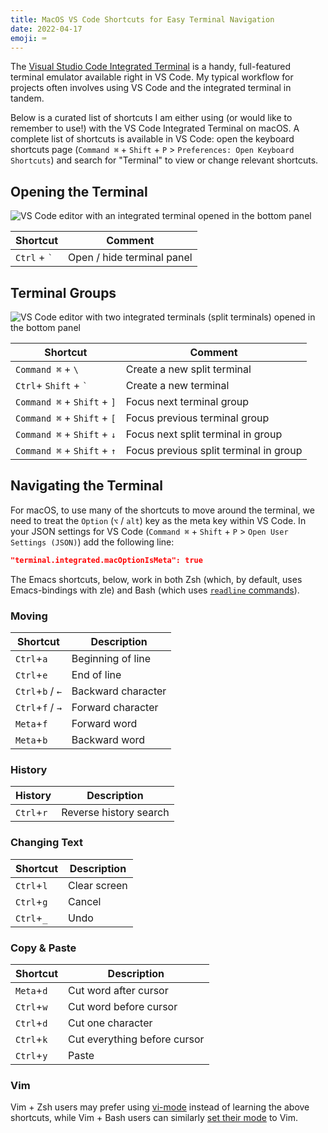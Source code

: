 ```yaml
---
title: MacOS VS Code Shortcuts for Easy Terminal Navigation
date: 2022-04-17
emoji: ⌨
---
```


The [Visual Studio Code Integrated Terminal](https://code.visualstudio.com/docs/editor/integrated-terminal) is a handy, full-featured terminal emulator available right in VS Code. My typical workflow for projects often involves using VS Code and the integrated terminal in tandem.

Below is a curated list of shortcuts I am either using (or would like to remember to use!) with the VS Code Integrated Terminal on macOS. A complete list of shortcuts is available in VS Code: open the keyboard shortcuts page (`Command ⌘` + `Shift` + `P` > `Preferences: Open Keyboard Shortcuts`) and search for "Terminal" to view or change relevant shortcuts.

## Opening the Terminal

![VS Code editor with an integrated terminal opened in the bottom panel](integrated-terminal.png)

| Shortcut         | Comment                    |
| ---------------- | -------------------------- |
| `Ctrl` + `` ` `` | Open / hide terminal panel |

## Terminal Groups

![VS Code editor with two integrated terminals (split terminals) opened in the bottom panel](split-terminal.png)

| Shortcut                    | Comment                                |
| --------------------------- | -------------------------------------- |
| `Command ⌘` + `\`           | Create a new split terminal            |
| `Ctrl`+ `Shift` + `` ` ``   | Create a new terminal                  |
| `Command ⌘` + `Shift` + `]` | Focus next terminal group              |
| `Command ⌘` + `Shift` + `[` | Focus previous terminal group          |
| `Command ⌘` + `Shift` + `↓` | Focus next split terminal in group     |
| `Command ⌘` + `Shift` + `↑` | Focus previous split terminal in group |

## Navigating the Terminal

For macOS, to use many of the shortcuts to move around the terminal, we need to treat the `Option` (`⌥` / `alt`) key as the meta key within VS Code. In your JSON settings for VS Code (`Command ⌘` + `Shift` + `P` > `Open User Settings (JSON)`) add the following line:

```json
"terminal.integrated.macOptionIsMeta": true
```

The Emacs shortcuts, below, work in both Zsh (which, by default, uses Emacs-bindings with zle) and Bash (which uses [`readline` commands](https://www.gnu.org/software/bash/manual/html_node/Bindable-Readline-Commands.html)).

### Moving

| Shortcut         | Description        |
| ---------------- | ------------------ |
| `Ctrl`+`a`       | Beginning of line  |
| `Ctrl`+`e`       | End of line        |
| `Ctrl`+`b` / `←` | Backward character |
| `Ctrl`+`f` / `→` | Forward character  |
| `Meta`+`f`       | Forward word       |
| `Meta`+`b`       | Backward word      |

### History

| History    | Description            |
| ---------- | ---------------------- |
| `Ctrl`+`r` | Reverse history search |

### Changing Text

| Shortcut   | Description  |
| ---------- | ------------ |
| `Ctrl`+`l` | Clear screen |
| `Ctrl`+`g` | Cancel       |
| `Ctrl`+`_` | Undo         |

### Copy & Paste

| Shortcut   | Description                  |
| ---------- | ---------------------------- |
| `Meta`+`d` | Cut word after cursor        |
| `Ctrl`+`w` | Cut word before cursor       |
| `Ctrl`+`d` | Cut one character            |
| `Ctrl`+`k` | Cut everything before cursor |
| `Ctrl`+`y` | Paste                        |

### Vim

Vim + Zsh users may prefer using [vi-mode](https://github.com/jeffreytse/zsh-vi-mode) instead of learning the above shortcuts, while Vim + Bash users can similarly [set their mode](https://dev.to/brandonwallace/how-to-use-vim-mode-on-the-command-line-in-bash-fnn) to Vim.
